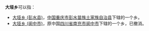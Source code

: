 '''大垭乡'''可以指：
* [[大垭乡_(彭水县)|大垭乡 (彭水县)]]，[[中华人民共和国|中国]][[重庆市|重庆市]][[彭水苗族土家族自治县|彭水苗族土家族自治县]]下辖的一个乡。
* [[大垭乡_(阆中市)|大垭乡 (阆中市)]]，原中国[[四川省|四川省]][[南充市|南充市]][[阆中市|阆中市]]下辖的一个乡，已撤消。
{{disambig|Cat=三字中国乡名消歧义}}
